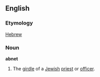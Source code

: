 ==English==

===Etymology===
[[Hebrew]]
===Noun===
'''abnet'''

# The [[girdle]] of a [[Jewish]] [[priest]] or [[officer]].